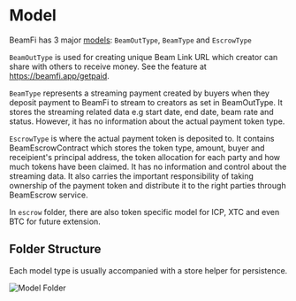 # Model

BeamFi has 3 major [models](https://github.com/BeamFi/BeamFiProtocol/tree/main/backend/model): `BeamOutType`, `BeamType` and `EscrowType`

`BeamOutType` is used for creating unique Beam Link URL which creator can share with others to receive money.
See the feature at https://beamfi.app/getpaid.

`BeamType` represents a streaming payment created by buyers when they deposit payment to BeamFi to stream to creators as set in BeamOutType.
It stores the streaming related data e.g start date, end date, beam rate and status. However, it has no information about the actual payment token type.

`EscrowType` is where the actual payment token is deposited to. It contains BeamEscrowContract which stores the token type, amount, buyer and receipient's principal address, the token allocation for each party and how much tokens have been claimed. It has no information and control about the streaming data.
It also carries the important responsibility of taking ownership of the payment token and distribute it to the right parties through BeamEscrow service.

In `escrow` folder, there are also token specific model for ICP, XTC and even BTC for future extension.

## Folder Structure

Each model type is usually accompanied with a store helper for persistence.


<div style={{ paddingTop: "22px" }}>
  <Image src="/folder-model.png" alt="Model Folder" width={206} height={500} />
</div>
